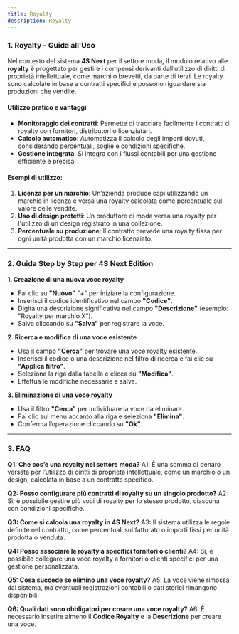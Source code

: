 ```yaml
---
title: Royalty
description: Royalty
---
```


### 1. **Royalty - Guida all'Uso**

Nel contesto del sistema **4S Next** per il settore moda, il modulo relativo alle **royalty** è progettato per gestire i compensi derivanti dall’utilizzo di diritti di proprietà intellettuale, come marchi o brevetti, da parte di terzi. Le royalty sono calcolate in base a contratti specifici e possono riguardare sia produzioni che vendite.

#### Utilizzo pratico e vantaggi

* **Monitoraggio dei contratti**: Permette di tracciare facilmente i contratti di royalty con fornitori, distributori o licenziatari.
* **Calcolo automatico**: Automatizza il calcolo degli importi dovuti, considerando percentuali, soglie e condizioni specifiche.
* **Gestione integrata**: Si integra con i flussi contabili per una gestione efficiente e precisa.

#### Esempi di utilizzo:

1. **Licenza per un marchio**: Un’azienda produce capi utilizzando un marchio in licenza e versa una royalty calcolata come percentuale sul valore delle vendite.
2. **Uso di design protetti**: Un produttore di moda versa una royalty per l'utilizzo di un design registrato in una collezione.
3. **Percentuale su produzione**: Il contratto prevede una royalty fissa per ogni unità prodotta con un marchio licenziato.

***

### 2. Guida Step by Step per **4S Next Edition**

**1. Creazione di una nuova voce royalty**

* Fai clic su **"Nuovo"** "+" per iniziare la configurazione.
* Inserisci il codice identificativo nel campo **"Codice"**.
* Digita una descrizione significativa nel campo **"Descrizione"** (esempio: "Royalty per marchio X").
* Salva cliccando su **"Salva"** per registrare la voce.

**2. Ricerca e modifica di una voce esistente**

* Usa il campo **"Cerca"** per trovare una voce royalty esistente.
* Inserisci il codice o una descrizione nel filtro di ricerca e fai clic su **"Applica filtro"**.
* Seleziona la riga dalla tabella e clicca su **"Modifica"**.
* Effettua le modifiche necessarie e salva.

**3. Eliminazione di una voce royalty**

* Usa il filtro **"Cerca"** per individuare la voce da eliminare.
* Fai clic sul menu accanto alla riga e seleziona **"Elimina"**.
* Conferma l’operazione cliccando su **"Ok"**.

***

### 3. FAQ

**Q1: Che cos’è una royalty nel settore moda?**
A1: È una somma di denaro versata per l’utilizzo di diritti di proprietà intellettuale, come un marchio o un design, calcolata in base a un contratto specifico.

**Q2: Posso configurare più contratti di royalty su un singolo prodotto?**
A2: Sì, è possibile gestire più voci di royalty per lo stesso prodotto, ciascuna con condizioni specifiche.

**Q3: Come si calcola una royalty in 4S Next?**
A3: Il sistema utilizza le regole definite nel contratto, come percentuali sul fatturato o importi fissi per unità prodotta o venduta.

**Q4: Posso associare le royalty a specifici fornitori o clienti?**
A4: Sì, è possibile collegare una voce royalty a fornitori o clienti specifici per una gestione personalizzata.

**Q5: Cosa succede se elimino una voce royalty?**
A5: La voce viene rimossa dal sistema, ma eventuali registrazioni contabili o dati storici rimangono disponibili.

**Q6: Quali dati sono obbligatori per creare una voce royalty?**
A6: È necessario inserire almeno il **Codice Royalty** e la **Descrizione** per creare una voce.
